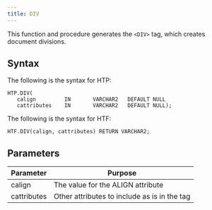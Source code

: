 ```yaml
---
title: DIV
---
```


This function and procedure generates the `<DIV>` tag, which creates document divisions.

## Syntax

The following is the syntax for HTP:

```
HTP.DIV(
   calign         IN       VARCHAR2   DEFAULT NULL
   cattributes    IN       VARCHAR2   DEFAULT NULL);
```

The following is the syntax for HTF:

```
HTF.DIV(calign, cattributes) RETURN VARCHAR2;
```

## Parameters

| Parameter | Purpose  |
| --------- | -------- |
| calign | The value for the ALIGN attribute |
| cattributes | Other attributes to include as is in the tag |
